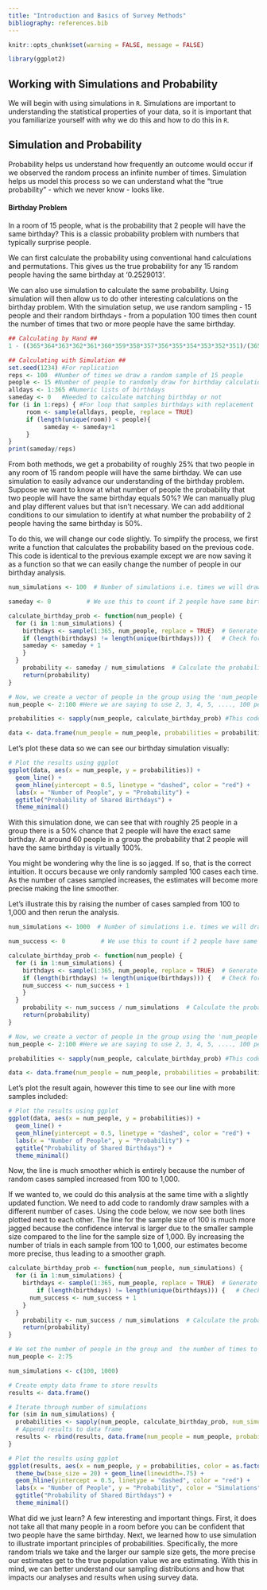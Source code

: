 ```yaml
---
title: "Introduction and Basics of Survey Methods"
bibliography: references.bib
---
```


```r
knitr::opts_chunk$set(warning = FALSE, message = FALSE)

library(ggplot2)

```

## Working with Simulations and Probability

We will begin with using simulations in `R`. Simulations are important to understanding the statistical properties of your data, so it is important that you familiarize yourself with why we do this and how to do this in `R`. 

::: {.callout-tip}
## Simulation and Probability

Probability helps us understand how frequently an outcome would occur if we observed the random process an infinite number of times. Simulation helps us model this process so we can understand what the "true probability" - which we never know - looks like.

:::

#### Birthday Problem
In a room of 15 people, what is the probability that 2 people will have the same birthday? This is a classic probability problem with numbers that typically surprise people. 

We can first calculate the probability using conventional hand calculations and permutations. This gives us the true probability for any 15 random people having the same birthday at '0.2529013'. 

We can also use simulation to calculate the same probability. Using simulation will then allow us to do other interesting calculations on the birthday problem. With the simulation setup, we use random sampling - 15 people and their random birthdays - from a population 100 times then count the number of times that two or more people have the same birthday. 

```r
## Calculating by Hand ##
1 - ((365*364*363*362*361*360*359*358*357*356*355*354*353*352*351)/(365^15))

## Calculating with Simulation ##
set.seed(1234) #For replication
reps <- 100  #Number of times we draw a random sample of 15 people 
people <- 15 #Number of people to randomly draw for birthday calculation
alldays <- 1:365 #Numeric lists of birthdays 
sameday <- 0   #Needed to calculate matching birthday or not 
for (i in 1:reps) { #For loop that samples birthdays with replacement 
     room <- sample(alldays, people, replace = TRUE) 
     if (length(unique(room)) < people){
          sameday <- sameday+1
     }
} 
print(sameday/reps)

```
From both methods, we get a probability of roughly 25% that two people in any room of 15 random people will have the same birthday. We can use simulation to easily advance our understanding of the birthday problem. Suppose we want to know at what number of people the probability that two people will have the same birthday equals 50%? We can manually plug and play different values but that isn't necessary. We can add additional conditions to our simulation to identify at what number the probability of 2 people having the same birthday is 50%.

To do this, we will change our code slightly. To simplify the process, we first write a function that calculates the probability based on the previous code. This code is identical to the previous example except we are now saving it as a function so that we can easily change the number of people in our birthday analysis.  

```r
num_simulations <- 100  # Number of simulations i.e. times we will draw random samples of people to test for matching birthdays 

sameday <- 0          # We use this to count if 2 people have same birthday in the simulation

calculate_birthday_prob <- function(num_people) {
  for (i in 1:num_simulations) {
    birthdays <- sample(1:365, num_people, replace = TRUE)  # Generate random birthdays
    if (length(birthdays) != length(unique(birthdays))) {   # Check for shared birthdays
    sameday <- sameday + 1
    }
  }
    probability <- sameday / num_simulations  # Calculate the probability
    return(probability)
}

# Now, we create a vector of people in the group using the 'num_people' line of code. 
num_people <- 2:100 #Here we are saying to use 2, 3, 4, 5, ...., 100 people in the calculation of matching birthdays 

probabilities <- sapply(num_people, calculate_birthday_prob) #This code applies the above numbers to the birthday problem function and saves it as a vector

data <- data.frame(num_people = num_people, probabilities = probabilities) # Changes the vector to a data frame for easier graphing

```
Let's plot these data so we can see our birthday simulation visually:

```r
# Plot the results using ggplot
ggplot(data, aes(x = num_people, y = probabilities)) +
  geom_line() +
  geom_hline(yintercept = 0.5, linetype = "dashed", color = "red") +
  labs(x = "Number of People", y = "Probability") +
  ggtitle("Probability of Shared Birthdays") +
  theme_minimal()

```
With this simulation done, we can see that with roughly 25 people in a group there is a 50% chance that 2 people will have the exact same birthday. At around 60 people in a group the probability that 2 people will have the same birthday is virtually 100%. 

You might be wondering why the line is so jagged. If so, that is the correct intuition. It occurs because we only randomly sampled 100 cases each time. As the number of cases sampled increases, the estimates will become more precise making the line smoother. 

Let's illustrate this by raising the number of cases sampled from 100 to 1,000 and then rerun the analysis. 

```r
num_simulations <- 1000  # Number of simulations i.e. times we will draw random samples of people to test for matching birthdays 

num_success <- 0          # We use this to count if 2 people have same birthday in the simulation

calculate_birthday_prob <- function(num_people) {
  for (i in 1:num_simulations) {
    birthdays <- sample(1:365, num_people, replace = TRUE)  # Generate random birthdays
    if (length(birthdays) != length(unique(birthdays))) {   # Check for shared birthdays
    num_success <- num_success + 1
    }
  }
    probability <- num_success / num_simulations  # Calculate the probability
    return(probability)
}

# Now, we create a vector of people in the group using the 'num_people' line of code. 
num_people <- 2:100 #Here we are saying to use 2, 3, 4, 5, ...., 100 people in the calculation of matching birthdays 

probabilities <- sapply(num_people, calculate_birthday_prob) #This code applies the above numbers to the birthday problem function and saves it as a vector

data <- data.frame(num_people = num_people, probabilities = probabilities) # Changes the vector to a data frame for easier graphing

```
Let's plot the result again, however this time to see our line with more samples included:

```r

# Plot the results using ggplot
ggplot(data, aes(x = num_people, y = probabilities)) +
  geom_line() +
  geom_hline(yintercept = 0.5, linetype = "dashed", color = "red") +
  labs(x = "Number of People", y = "Probability") +
  ggtitle("Probability of Shared Birthdays") +
  theme_minimal()

```

Now, the line is much smoother which is entirely because the number of random cases sampled increased from 100 to 1,000. 

If we wanted to, we could do this analysis at the same time with a slightly updated function. We need to add code to randomly draw samples with a different number of cases. Using the code below, we now see both lines plotted next to each other. The line for the sample size of 100 is much more jagged because the confidence interval is larger due to the smaller sample size compared to the line for the sample size of 1,000. By increasing the number of trials in each sample from 100 to 1,000, our estimates become more precise, thus leading to a smoother graph. 

```r

calculate_birthday_prob <- function(num_people, num_simulations) {
  for (i in 1:num_simulations) {
    birthdays <- sample(1:365, num_people, replace = TRUE)  # Generate random birthdays
        if (length(birthdays) != length(unique(birthdays))) {   # Check for shared birthdays
      num_success <- num_success + 1
    }
  }
    probability <- num_success / num_simulations  # Calculate the probability
    return(probability)
}

# We set the number of people in the group and  the number of times to draw random groups. We'll do 100, 1000, and 5000 but the more times you simulate the longer it takes to complete. 
num_people <- 2:75

num_simulations <- c(100, 1000)

# Create empty data frame to store results
results <- data.frame()

# Iterate through number of simulations
for (sim in num_simulations) {
  probabilities <- sapply(num_people, calculate_birthday_prob, num_simulations = sim)
  # Append results to data frame
  results <- rbind(results, data.frame(num_people = num_people, probabilities = probabilities, num_simulations = sim))
}

# Plot the results using ggplot
ggplot(results, aes(x = num_people, y = probabilities, color = as.factor(num_simulations))) +
  theme_bw(base_size = 20) + geom_line(linewidth=.75) +
  geom_hline(yintercept = 0.5, linetype = "dashed", color = "red") +
  labs(x = "Number of People", y = "Probability", color = "Simulations") +
  ggtitle("Probability of Shared Birthdays") +
  theme_minimal()

```

What did we just learn? A few interesting and important things. First, it does not take all that many people in a room before you can be confident that two people have the same birthday. Next, we learned how to use simulation to illustrate important principles of probabilities. Specifically, the more random trials we take and the larger our sample size gets, the more precise our estimates get to the true population value we are estimating. With this in mind, we can better understand our sampling distributions and how that impacts our analyses and results when using survey data. 


